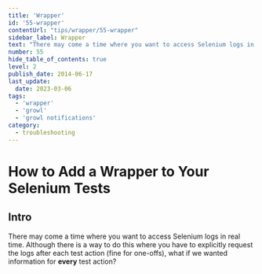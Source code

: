 ```yaml
---
title: 'Wrapper'
id: '55-wrapper'
contentUrl: "tips/wrapper/55-wrapper"
sidebar_label: Wrapper
text: "There may come a time where you want to access Selenium logs in real time. Although there is a way to do this where you have to explicitly request the logs after each test action, what if we wanted information for every test action?"
number: 55
hide_table_of_contents: true
level: 2
publish_date: 2014-06-17
last_update:
  date: 2023-03-06
tags:
  - 'wrapper'
  - 'growl'
  - 'growl notifications'
category:
  - troubleshooting
---
```


# How to Add a Wrapper to Your Selenium Tests

## Intro

There may come a time where you want to access Selenium logs in real time. Although there is a way to do this where you have to explicitly request the logs after each test action (fine for one-offs), what if we wanted information for **every** test action?


<DropdownMarkdown folderName='55-wrapper' />
